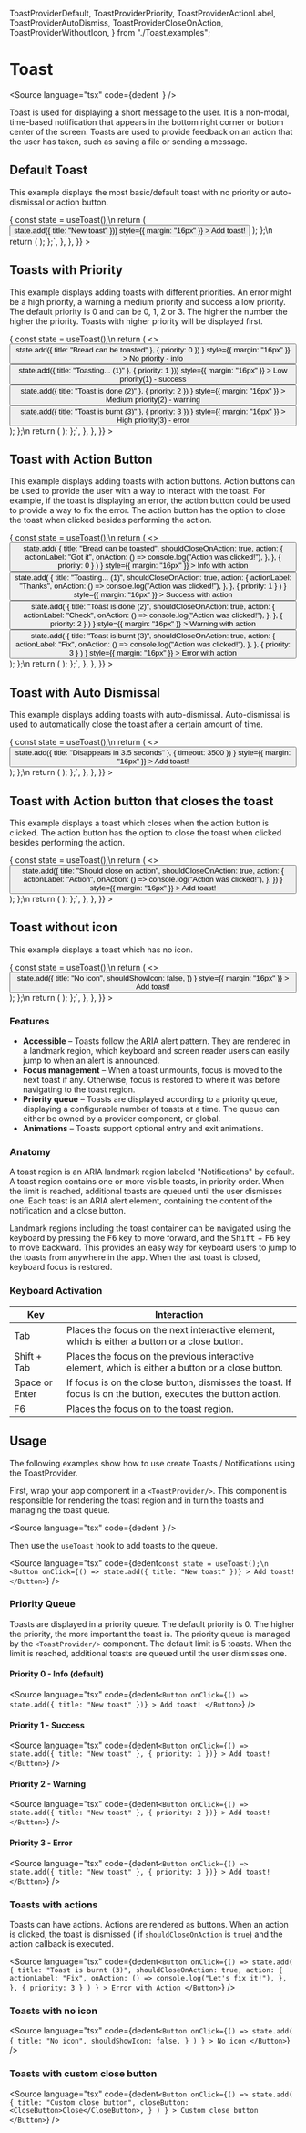   ToastProviderDefault,
  ToastProviderPriority,
  ToastProviderActionLabel,
  ToastProviderAutoDismiss,
  ToastProviderCloseOnAction,
  ToastProviderWithoutIcon,
} from "./Toast.examples";

<Meta title="Status/Toast" component={Toast} />

# Toast

<Source
  language="tsx"
  code={dedent`
  `}
/>

Toast is used for displaying a short message to the user. It is a non-modal, time-based notification that appears in the bottom right corner or bottom center of the screen. Toasts are used to provide feedback on an action that the user has taken, such as saving a file or sending a message.

## Default Toast

This example displays the most basic/default toast with no priority or auto-dismissal or action button.

<Preview>
  <Story
    name="a) Default Toast"
    args={{}}
    parameters={{
      docs: {
        source: {
          code: dedent`
const ToastTriggersForDefaultExample = () => {
  const state = useToast();\n
  return (
    <Button
      onClick={() => state.add({ title: "New toast" })}
      style={{ margin: "16px" }}
    >
      Add toast!
    </Button>
  );
};\n
  return (
    <ToastProvider>
      <ToastTriggersForDefaultExample />
    </ToastProvider>
  );
};`,
        },
      },
    }}
  >
    <ToastProviderDefault />
  </Story>
</Preview>

<Source language="tsx" id="data-toast--a-default-toast" />

## Toasts with Priority

This example displays adding toasts with different priorities.
An error might be a high priority, a warning a medium priority and success a low priority.
The default priority is 0 and can be 0, 1, 2 or 3.
The higher the number the higher the priority.
Toasts with higher priority will be displayed first.

<Preview>
  <Story
    name="b) Toast Priority"
    args={{}}
    parameters={{
      docs: {
        source: {
          code: dedent`
const ToastTriggersForPriorityExample = () => {
  const state = useToast();\n
  return (
    <>
      <Button
        onClick={() =>
          state.add({ title: "Bread can be toasted" }, { priority: 0 })
        }
        style={{ margin: "16px" }}
      >
        No priority - info
      </Button>
      <Button
        onClick={() => state.add({ title: "Toasting... (1)" }, { priority: 1 })}
        style={{ margin: "16px" }}
      >
        Low priority(1) - success
      </Button>
      <Button
        onClick={() =>
          state.add({ title: "Toast is done (2)" }, { priority: 2 })
        }
        style={{ margin: "16px" }}
      >
        Medium priority(2) - warning
      </Button>
      <Button
        onClick={() =>
          state.add({ title: "Toast is burnt (3)" }, { priority: 3 })
        }
        style={{ margin: "16px" }}
      >
        High priority(3) - error
      </Button>
    </>
  );
};\n
  return (
    <ToastProvider>
      <ToastTriggersForPriorityExample />
    </ToastProvider>
  );
};`,
        },
      },
    }}
  >
    <ToastProviderPriority />
  </Story>
</Preview>

<Source language="tsx" id="data-toast--b-toast-priority" />

## Toast with Action Button

This example displays adding toasts with action buttons.
Action buttons can be used to provide the user with a way to interact with the toast.
For example, if the toast is displaying an error, the action button could be used to provide a way to fix the error.
The action button has the option to close the toast when clicked besides performing the action.

<Preview>
  <Story
    name="c) Toast Action Buttons"
    args={{}}
    parameters={{
      docs: {
        source: {
          code: dedent`
const ToastTriggersForActionLabelExample = () => {
  const state = useToast();\n
  return (
    <>
      <Button
        onClick={() =>
          state.add(
            {
              title: "Bread can be toasted",
              shouldCloseOnAction: true,
              action: {
                actionLabel: "Got it",
                onAction: () => console.log("Action was clicked!"),
              },
            },
            { priority: 0 }
          )
        }
        style={{ margin: "16px" }}
      >
        Info with action
      </Button>
      <Button
        onClick={() =>
          state.add(
            {
              title: "Toasting... (1)",
              shouldCloseOnAction: true,
              action: {
                actionLabel: "Thanks",
                onAction: () => console.log("Action was clicked!"),
              },
            },
            { priority: 1 }
          )
        }
        style={{ margin: "16px" }}
      >
        Success with action
      </Button>
      <Button
        onClick={() =>
          state.add(
            {
              title: "Toast is done (2)",
              shouldCloseOnAction: true,
              action: {
                actionLabel: "Check",
                onAction: () => console.log("Action was clicked!"),
              },
            },
            { priority: 2 }
          )
        }
        style={{ margin: "16px" }}
      >
        Warning with action
      </Button>
      <Button
        onClick={() =>
          state.add(
            {
              title: "Toast is burnt (3)",
              shouldCloseOnAction: true,
              action: {
                actionLabel: "Fix",
                onAction: () => console.log("Action was clicked!"),
              },
            },
            { priority: 3 }
          )
        }
        style={{ margin: "16px" }}
      >
        Error with action
      </Button>
    </>
  );
};\n
  return (
    <ToastProvider>
      <ToastTriggersForActionLabelExample />
    </ToastProvider>
  );
};`,
        },
      },
    }}
  >
    <ToastProviderActionLabel />
  </Story>
</Preview>

<Source language="tsx" id="data-toast--c-toast-action-button" />

## Toast with Auto Dismissal

This example displays adding toasts with auto-dismissal.
Auto-dismissal is used to automatically close the toast after a certain amount of time.

<Preview>
  <Story
    name="d) Auto Dismiss"
    args={{}}
    parameters={{
      docs: {
        source: {
          code: dedent`
const ToastTriggersForAutoDismissExample = () => {
  const state = useToast();\n
  return (
    <>
      <Button
        onClick={() =>
          state.add({ title: "Disappears in 3.5 seconds" }, { timeout: 3500 })
        }
        style={{ margin: "16px" }}
      >
        Add toast!
      </Button>
    </>
  );
};\n
  return (
    <ToastProvider>
      <ToastTriggersForAutoDismissExample />
    </ToastProvider>
  );
};`,
        },
      },
    }}
  >
    <ToastProviderAutoDismiss />
  </Story>
</Preview>

<Source language="tsx" id="data-toast--d--toast-auto-dismissal" />

## Toast with Action button that closes the toast

This example displays a toast which closes when the action button is clicked.
The action button has the option to close the toast when clicked besides performing the action.

<Preview>
  <Story
    name="e) Close on Action"
    args={{}}
    parameters={{
      docs: {
        source: {
          code: dedent`
const ToastTriggersForCloseOnActionExample = () => {
  const state = useToast();\n
  return (
    <>
      <Button
        onClick={() =>
          state.add({
            title: "Should close on action",
            shouldCloseOnAction: true,
            action: {
              actionLabel: "Action",
              onAction: () => console.log("Action was clicked!"),
            },
          })
        }
        style={{ margin: "16px" }}
      >
        Add toast!
      </Button>
    </>
  );
};\n
  return (
    <ToastProvider>
      <ToastTriggersForCloseOnActionExample />
    </ToastProvider>
  );
};`,
        },
      },
    }}
  >
    <ToastProviderCloseOnAction />
  </Story>
</Preview>

<Source language="tsx" id="data-toast--e-toast-close-on-action" />

## Toast without icon

This example displays a toast which has no icon.

<Preview>
  <Story
    name="f) No icon"
    args={{}}
    parameters={{
      docs: {
        source: {
          code: dedent`
const ToastTriggersForWithoutIcon = () => {
  const state = useToast();\n
  return (
    <>
      <Button
        onClick={() =>
          state.add({
            title: "No icon",
            shouldShowIcon: false,
          })
        }
        style={{ margin: "16px" }}
      >
        Add toast!
      </Button>
    </>
  );
};\n
  return (
    <ToastProvider>
      <ToastTriggersForWithoutIcon />
    </ToastProvider>
  );
};`,
        },
      },
    }}
  >
    <ToastProviderWithoutIcon />
  </Story>
</Preview>

<Source language="tsx" id="data-toast--f-toast-no-icon" />

### Features

- **Accessible** – Toasts follow the ARIA alert pattern. They are rendered in a landmark region, which keyboard and screen reader users can easily jump to when an alert is announced.
- **Focus management** – When a toast unmounts, focus is moved to the next toast if any. Otherwise, focus is restored to where it was before navigating to the toast region.
- **Priority queue** – Toasts are displayed according to a priority queue, displaying a configurable number of toasts at a time. The queue can either be owned by a provider component, or global.
- **Animations** – Toasts support optional entry and exit animations.

### Anatomy

A toast region is an ARIA landmark region labeled "Notifications" by default. A toast region contains one or more visible toasts, in priority order. When the limit is reached, additional toasts are queued until the user dismisses one. Each toast is an ARIA alert element, containing the content of the notification and a close button.

Landmark regions including the toast container can be navigated using the keyboard by pressing the <kbd>F6</kbd> key to move forward, and the <kbd>Shift</kbd> + <kbd>F6</kbd> key to move backward. This provides an easy way for keyboard users to jump to the toasts from anywhere in the app. When the last toast is closed, keyboard focus is restored.

### Keyboard Activation

| Key            | Interaction                                                                                                  |
| -------------- | ------------------------------------------------------------------------------------------------------------ |
| Tab            | Places the focus on the next interactive element, which is either a button or a close button.                |
| Shift + Tab    | Places the focus on the previous interactive element, which is either a button or a close button.            |
| Space or Enter | If focus is on the close button, dismisses the toast. If focus is on the button, executes the button action. |
| F6             | Places the focus on to the toast region.                                                                     |

## Usage

The following examples show how to use create Toasts / Notifications using the ToastProvider.

First, wrap your app component in a `<ToastProvider/>`. This component is responsible for rendering the toast region and in turn the toasts and managing the toast queue.

<Source
  language="tsx"
  code={dedent`
  `}
/>

Then use the `useToast` hook to add toasts to the queue.

<Source
  language="tsx"
  code={dedent`
    const state = useToast();\n
    <Button
      onClick={() => state.add({ title: "New toast" })}
    >
      Add toast!
    </Button>
  `}
/>

### Priority Queue

Toasts are displayed in a priority queue. The default priority is 0. The higher the priority, the more important the toast is. The priority queue is managed by the `<ToastProvider/>` component. The default limit is 5 toasts. When the limit is reached, additional toasts are queued until the user dismisses one.

#### Priority 0 - Info (default)

<Source
  language="tsx"
  code={dedent`
    <Button
      onClick={() => state.add({ title: "New toast" })}
    >
      Add toast!
    </Button>
  `}
/>

#### Priority 1 - Success

<Source
  language="tsx"
  code={dedent`
    <Button
      onClick={() => state.add({ title: "New toast" }, { priority: 1 })}
    >
      Add toast!
    </Button>
  `}
/>

#### Priority 2 - Warning

<Source
  language="tsx"
  code={dedent`
    <Button
      onClick={() => state.add({ title: "New toast" }, { priority: 2 })}
    >
      Add toast!
    </Button>
  `}
/>

#### Priority 3 - Error

<Source
  language="tsx"
  code={dedent`
    <Button
      onClick={() => state.add({ title: "New toast" }, { priority: 3 })}
    >
      Add toast!
    </Button>
  `}
/>

### Toasts with actions

Toasts can have actions. Actions are rendered as buttons. When an action is clicked, the toast is dismissed ( if `shouldCloseOnAction` is `true`) and the action callback is executed.

<Source
  language="tsx"
  code={dedent`
    <Button
        onClick={() =>
          state.add(
            {
              title: "Toast is burnt (3)",
              shouldCloseOnAction: true,
              action: {
                actionLabel: "Fix",
                onAction: () => console.log("Let's fix it!"),
              },
            },
            { priority: 3 }
          )
        }
      >
        Error with Action
      </Button>
  `}
/>

### Toasts with no icon

<Source
  language="tsx"
  code={dedent`
    <Button
        onClick={() =>
          state.add(
            {
              title: "No icon",
              shouldShowIcon: false,
            }
          )
        }
      >
        No icon
      </Button>
  `}
/>

### Toasts with custom close button

<Source
  language="tsx"
  code={dedent`
    <Button
        onClick={() =>
          state.add(
            {
              title: "Custom close button",
              closeButton: <CloseButton>Close</CloseButton>,
            }
          )
        }
      >
        Custom close button
      </Button>
  `}
/>

